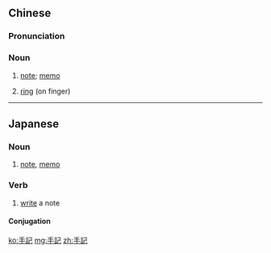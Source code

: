 {{also|手记}}
==Chinese==
{{zh-forms|s=手记}}

===Pronunciation===
{{zh-pron
|m=shǒujì
|c=sau2 gei3
|cat=n
}}

===Noun===
{{zh-noun}}

# [[note]]; [[memo]]
# {{lb|zh|obsolete}} [[ring]] (on finger)

----

==Japanese==
{{ja-kanjitab|しゅ|き|yomi=on}}

===Noun===
{{ja-noun|しゅき}}

# [[note]], [[memo]]

===Verb===
{{ja-verb-suru|しゅき}}

# [[write]] a note

====Conjugation====
{{ja-suru|しゅき}}

[[ko:手記]]
[[mg:手記]]
[[zh:手記]]